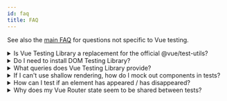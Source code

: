 ```yaml
---
id: faq
title: FAQ
---
```


See also the [main FAQ](dom-testing-library/faq.mdx) for questions not specific
to Vue testing.

<details>
  <summary>Is Vue Testing Library a replacement for the official @vue/test-utils?</summary>

Short answer: yes, it is. If you use Vue Testing Library (VTL) there's no need
to install [@vue/test-utils][vue-test-utils].

Longer answer: VTL is built on top of @vue/test-utils. The official library is
used to render Vue components (by calling [`mount`][mount]) and exposes some of
its methods (while hiding others). You can check the full list of available
methods in the [API](vue-testing-library/api.mdx) section.

</details>

<details>
  <summary>Do I need to install DOM Testing Library?</summary>

Nope! VTL imports everything it needs from DOM Testing Library, and then
re-exports it.

</details>

<details>
  <summary>What queries does Vue Testing Library provide?</summary>

All queries from DOM Testing Library. See [Queries](queries/about.mdx) for full
list.

</details>

<details>
  <summary>If I can't use shallow rendering, how do I mock out components in tests?</summary>

In general, you should avoid mocking out components (see
[the Guiding Principles section](guiding-principles.mdx)).

However if you need to, you can either use Jest's
[mocking feature](https://facebook.github.io/jest/docs/en/manual-mocks.html) or
the [`stubs`][stubs] key provided by @vue/test-utils.

```js
import {render} from '@testing-library/vue'
import Component from './Component'

test('Can stub components', () => {
  render(Component, {
    global: {stubs: ['FontAwesomeIcon']},
  })
})
```

You can check out a [working example][stubs-example] in the GitHub repository of
VTL.

</details>

<details>
  <summary>How can I test if an element has appeared / has disappeared?</summary>

Check the [Appearance and Disappearance](guide-disappearance.mdx) section of the
Guide for available methods to test appearance and disappearance.

If you want to check if an element was never rendered, you might want to write
something like the following:

```js
expect(queryByText('submit')).toBeNull()

// or, if using jest-dom:
import '@testing-library/jest-dom'
expect(queryByText('submit')).not.toBeInTheDocument()
```

</details>

<details>
  <summary>Why does my Vue Router state seem to be shared between tests?</summary>

By default, Vue Router uses
[`hash` routing mode](https://router.vuejs.org/api/#mode), which stores route
updates in `window.location`. Test runners, such as Jest, do not reset the JSDOM
environment in between test invocations, so route transitions from previous
tests can leak into subsequent tests, even though a new Vue Router is created
with each call to `render`.

To work around this issue, pass an instantiated router using `abstract` mode.
`abstract` mode does not store route information on the JSDOM `window`, so
routing information will not leak between tests. For example:

```js
import {render} from '@testing-library/vue'
import Component from './Component.vue'
import VueRouter from 'vue-router'

test('uses abstract mode for the router', async () => {
  const router = new VueRouter({
    mode: 'abstract',
    routes: [
      // Your routes here
    ],
  })

  const renderResult = render(Component, {
    routes: router,
  })

  // Unlike the router in `hash` mode, the initial routing stack is empty. So,
  // you need to push an initial route to the stack.
  await router.push('/')
})
```

To reduce boilerplate, you can create a custom render function to use throughout
your test suite. For example:

```js
// test-utils.js

import {render} from '@testing-library/vue'
import VueRouter from 'vue-router'

export async function renderApp(component, options) {
  const router = new VueRouter({
    mode: 'abstract',
    routes: [
      // Your routes here
    ],
  })

  const renderResult = render(component, {
    routes: router,
    ...options,
  })

  // Unlike the router in `hash` mode, the initial routing stack is empty. So,
  // you need to push an initial route to the stack.
  await router.push('/')

  return renderResult
}
```

</details>

<!--
Links:
-->

<!-- prettier-ignore-start -->

[vue-test-utils]: https://github.com/vuejs/vue-test-utils
[mount]: https://vue-test-utils.vuejs.org/api/#mount
[stubs]: https://vue-test-utils.vuejs.org/api/options.html#stubs
[stubs-example]: https://github.com/testing-library/vue-testing-library/blob/master/src/__tests__/stubs.js

<!-- prettier-ignore-end -->
